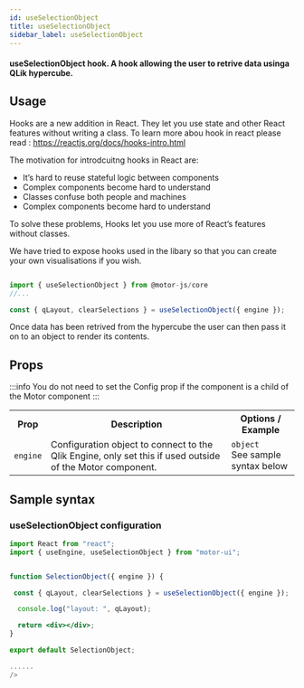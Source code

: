 ```yaml
---
id: useSelectionObject
title: useSelectionObject
sidebar_label: useSelectionObject
---
```


#### useSelectionObject hook. A hook allowing the user to retrive data usinga QLik hypercube.

## Usage

Hooks are a new addition in React. They let you use state and other React features without writing a class. To learn more abou hook in react please read : <a>https://reactjs.org/docs/hooks-intro.html</a>

The motivation for introdcuitng hooks in React are:

- It’s hard to reuse stateful logic between components
- Complex components become hard to understand
- Classes confuse both people and machines
- Complex components become hard to understand

To solve these problems, Hooks let you use more of React’s features without classes.

We have tried to expose hooks used in the libary so that you can create your own visualisations if you wish.

```javascript

import { useSelectionObject } from @motor-js/core
//...

const { qLayout, clearSelections } = useSelectionObject({ engine });

```

Once data has been retrived from the hypercube the user can then pass it on to an object to render its contents.

## Props

:::info
You do not need to set the Config prop if the component is a child of the Motor component
:::

<table>
  <tr>
    <th>Prop</th>
    <th>Description</th>
    <th>Options / Example</th>
  </tr>
  <tr>
    <td>
      <code>engine</code>
    </td>
    <td>
      Configuration object to connect to the Qlik Engine, only set this if used
      outside of the Motor component.
    </td>
    <td>
      <code>object</code>
      <br />
      See sample syntax below
    </td>
  </tr>
</table>

## Sample syntax

### useSelectionObject configuration

```jsx {10-14}
import React from "react";
import { useEngine, useSelectionObject } from "motor-ui";


function SelectionObject({ engine }) {

 const { qLayout, clearSelections } = useSelectionObject({ engine });

  console.log("layout: ", qLayout);

  return <div></div>;
}

export default SelectionObject;

......
/>
```
